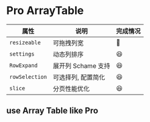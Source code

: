 # Pro ArrayTable

|属性|说明|完成情况|
|---|---|---|
|`resizeable`| 可拖拽列宽| 🫤 |
|`settings`|动态列排序|😆 |
|`RowExpand`|展开列 Schame 支持|😆|
|`rowSelection`|可选择列, 配置简化|😆|
|`slice`|分页性能优化|😆|

## use Array Table like Pro
<code src="../demos/ProArrayTable.tsx"  />
